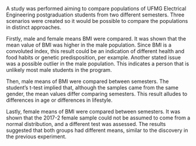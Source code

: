 A study was performed aiming to compare populations of UFMG Electrical Engineering postgraduation students from two different semesters. Three scenarios were created so it would be possible to compare the populations in distinct approaches.

Firstly, male and female means BMI were compared. It was shown that the mean value of BMI was higher in the male population. Since BMI is a convoluted index, this result could be an indication of different health and food habits or genetic predisposition, per example. Another stated issue was a possible outlier in the male population. This indicates a person that is unlikely most male students in the program.

Then, male means of BMI were compared between semesters. The student’s t-test implied that, although the samples came from the same gender, the mean values differ comparing semesters. This result alludes to differences in age or differences in lifestyle.

Lastly, female means of BMI were compared between semesters. It was shown that the 2017-2 female sample could not be assumed to come from a normal distribution, and a different test was assessed. The results suggested that both groups had different means, similar to the discovery in the previous experiment.